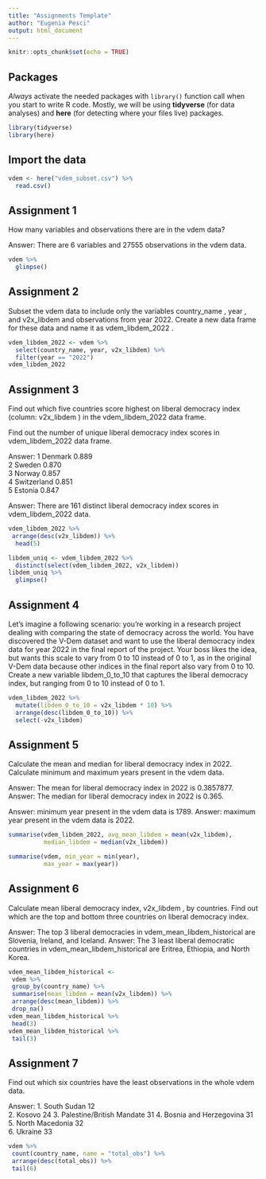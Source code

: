 ---
title: "Assignments Template"
author: "Eugenia Pesci"
output: html_document
---

```{r setup, include=FALSE}
knitr::opts_chunk$set(echo = TRUE)
```

## Packages

*Always* activate the needed packages with `library()` function call when you start to write R code. Mostly, we will be using **tidyverse** (for data analyses) and **here** (for detecting where your files live) packages.

```{r}
library(tidyverse)
library(here)
```

## Import the data

```{r}
vdem <- here("vdem_subset.csv") %>%
  read.csv()

```


## Assignment 1
How many variables and observations there are in the vdem data?

Answer: There are 6 variables and 27555 observations in the vdem data.

```{r}
vdem %>% 
  glimpse()

```


## Assignment 2
Subset the vdem data to include only the variables country_name , year , and v2x_libdem and
observations from year 2022. Create a new data frame for these data and name it as vdem_libdem_2022 .   


```{r}
vdem_libdem_2022 <- vdem %>%
  select(country_name, year, v2x_libdem) %>%
  filter(year == "2022")
vdem_libdem_2022

```


## Assignment 3

Find out which five countries score highest on liberal democracy index (column: v2x_libdem ) in the
vdem_libdem_2022 data frame.

Find out the number of unique liberal democracy index scores in vdem_libdem_2022 data frame.


Answer:
1	Denmark		    0.889	
2	Sweden		    0.870	
3	Norway	    	0.857	
4	Switzerland		0.851	
5	Estonia     	0.847	


Answer: There are 161 distinct liberal democracy index scores in vdem_libdem_2022 data.
 

```{r}
vdem_libdem_2022 %>%
 arrange(desc(v2x_libdem)) %>%
  head(5)

libdem_uniq <- vdem_libdem_2022 %>%
  distinct(select(vdem_libdem_2022, v2x_libdem))
libdem_uniq %>%
  glimpse()

```

## Assignment 4

Let’s imagine a following scenario: you’re working in a research project dealing with comparing the state of
democracy across the world. You have discovered the V-Dem dataset and want to use the liberal democracy
index data for year 2022 in the final report of the project. 
Your boss likes the idea, but wants this scale to vary from 0 to 10 instead of 0 to 1, as in the original V-Dem data
because other indices in the final report also vary from 0 to 10. Create a new variable libdem_0_to_10 that
captures the liberal democracy index, but ranging from 0 to 10 instead of 0 to 1. 



```{r}
vdem_libdem_2022 %>%
  mutate(libdem_0_to_10 = v2x_libdem * 10) %>%
  arrange(desc(libdem_0_to_10)) %>%
  select(-v2x_libdem)

```

## Assignment 5

Calculate the mean and median for liberal democracy index in 2022.
Calculate minimum and maximum years present in the vdem data.

Answer: The mean for liberal democracy index in 2022 is 0.3857877.
Answer: The median for liberal democracy index in 2022 is 0.365.

Answer: minimum year present in the vdem data is 1789.
Answer: maximum year present in the vdem data is 2022.


```{r}

summarise(vdem_libdem_2022, avg_mean_libdem = mean(v2x_libdem),
          median_libdem = median(v2x_libdem))

summarise(vdem, min_year = min(year),
          max_year = max(year))

```

## Assignment 6

Calculate mean liberal democracy index, v2x_libdem , by countries. Find out which are the top and bottom three countries on liberal democracy index. 

Answer: The top 3 liberal democracies in vdem_mean_libdem_historical are Slovenia, Ireland, and Iceland.
Answer: The 3 least liberal democratic countries in vdem_mean_libdem_historical are Eritrea, Ethiopia, and North Korea.

```{r}
vdem_mean_libdem_historical <- 
 vdem %>% 
 group_by(country_name) %>% 
 summarise(mean_libdem = mean(v2x_libdem)) %>% 
 arrange(desc(mean_libdem)) %>% 
 drop_na()
vdem_mean_libdem_historical %>% 
 head(3)
vdem_mean_libdem_historical %>% 
 tail(3)


```

## Assignment 7

Find out which six countries have the least observations in the whole vdem data.

Answer:
1. South Sudan	12	
2. Kosovo	24
3. Palestine/British Mandate	31
4. Bosnia and Herzegovina	31
5. North Macedonia	32	
6. Ukraine	33	

```{r}
vdem %>% 
 count(country_name, name = "total_obs") %>% 
 arrange(desc(total_obs)) %>% 
 tail(6)


```
